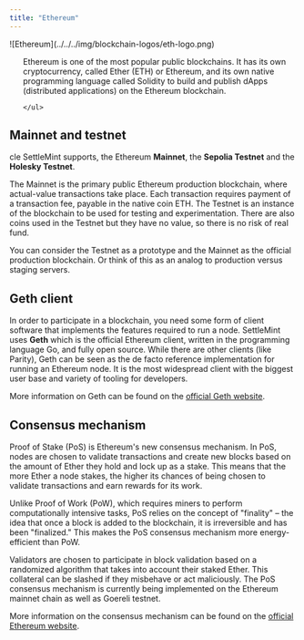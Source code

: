 ```yaml
---
title: "Ethereum"
---
```


<div style={{ display: 'flex', alignItems: 'flex-start', gap: '1.5rem' }}>
  <div style={{ flex: '0 0 10%' }}>
  ![Ethereum](../../../img/blockchain-logos/eth-logo.png)
  </div>
  <div style={{ flex: '1', paddingLeft: '1rem' }}>
    <ul>

Ethereum is one of the most popular public blockchains. It has its own
cryptocurrency, called Ether (ETH) or Ethereum, and its own native programming
language called Solidity to build and publish dApps (distributed applications)
on the Ethereum blockchain.

    </ul>

  </div>
</div>



## Mainnet and testnet

cle SettleMint supports, the Ethereum **Mainnet**, the **Sepolia Testnet** and
the **Holesky Testnet**.

The Mainnet is the primary public Ethereum production blockchain, where
actual-value transactions take place. Each transaction requires payment of a
transaction fee, payable in the native coin ETH. The Testnet is an instance of
the blockchain to be used for testing and experimentation. There are also coins
used in the Testnet but they have no value, so there is no risk of real fund.

You can consider the Testnet as a prototype and the Mainnet as the official
production blockchain. Or think of this as an analog to production versus
staging servers.

## Geth client

In order to participate in a blockchain, you need some form of client software
that implements the features required to run a node. SettleMint uses **Geth**
which is the official Ethereum client, written in the programming language Go,
and fully open source. While there are other clients (like Parity), Geth can be
seen as the de facto reference implementation for running an Ethereum node. It
is the most widespread client with the biggest user base and variety of tooling
for developers.

More information on Geth can be found on the
[official Geth website](https://geth.ethereum.org/).

## Consensus mechanism

Proof of Stake (PoS) is Ethereum's new consensus mechanism. In PoS, nodes are
chosen to validate transactions and create new blocks based on the amount of
Ether they hold and lock up as a stake. This means that the more Ether a node
stakes, the higher its chances of being chosen to validate transactions and earn
rewards for its work.

Unlike Proof of Work (PoW), which requires miners to perform computationally
intensive tasks, PoS relies on the concept of "finality" – the idea that once a
block is added to the blockchain, it is irreversible and has been "finalized."
This makes the PoS consensus mechanism more energy-efficient than PoW.

Validators are chosen to participate in block validation based on a randomized
algorithm that takes into account their staked Ether. This collateral can be
slashed if they misbehave or act maliciously. The PoS consensus mechanism is
currently being implemented on the Ethereum mainnet chain as well as Goereli
testnet.

More information on the consensus mechanism can be found on the
[official Ethereum website](https://ethereum.org/en/developers/docs/consensus-mechanisms/).
